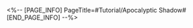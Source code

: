 <%-- [PAGE_INFO]
PageTitle=#Tutorial/Apocalyptic Shadow#
[END_PAGE_INFO] --%>
{{Tutorial
|sort      = 814801
|title     = Apocalyptic Shadow
|subtitle  = 
|type      = 
|about     = 
|image1    = Tutorial Apocalyptic Shadow 1.png{{subst:void|<!--$UPLOAD:<<SpriteOutput/TutorialPic/TutorialPage_814801.png>-<Tutorial Apocalyptic Shadow 1.png>>}}
|text1     = Apocalyptic Shadow is a series of {{Color|h|nobold=1|highly difficult challenge stages}} that are {{Color|h|nobold=1|refreshed periodically}}.
|image2    = Tutorial Apocalyptic Shadow 2.png{{subst:void|<!--$UPLOAD:<<SpriteOutput/TutorialPic/TutorialPage_814802.png>-<Tutorial Apocalyptic Shadow 2.png>>}}
|text2     = In Apocalyptic Shadow, Trailblazers must face projections of Finality and defeat {{Color|h|nobold=1|bosses}} they have faced before.
|image3    = Tutorial Apocalyptic Shadow 3.png{{subst:void|<!--$UPLOAD:<<SpriteOutput/TutorialPic/TutorialPage_814803.png>-<Tutorial Apocalyptic Shadow 3.png>>}}
|text3     = These formidable foe materializations will have {{Color|h|nobold=1|slight differences}} between them and regular Enemy Bosses. Trailblazers can check out the details by reading about the enemies' traits when the battle begins.
}}